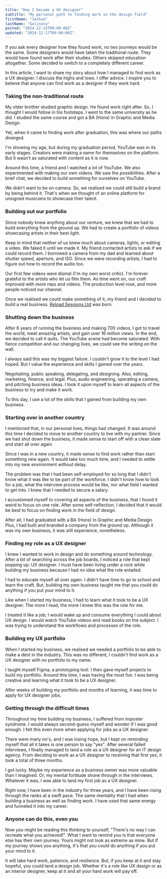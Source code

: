 ```yaml
---
title: "How I became a UX designer"
subtitle: "My personal path to finding work in the design field"
firstName: "Joshua"
lastName: "Galinato"
posted: "2024-12-15T09:00:00Z"
updated: "2024-12-17T09:00:00Z"
---
```


If you ask every designer how they found work, no two journeys would be the same. Some designers would have taken the traditional route. They would have found work after their studies. Others skipped education altogether. Some decided to switch to a completely different career.

In this article, I want to share my story about how I managed to find work as a UX designer. I discuss the highs and lows. I offer advice. I inspire you to believe that anyone can find work as a designer if they work hard.

### Taking the non-traditional route

My older brother studied graphic design. He found work right after. So, I thought I would follow in his footsteps. I went to the same university as he did. I studied the same course and got a BA (Hons) in Graphic and Media Design.

Yet, when it came to finding work after graduation, this was where our paths diverged.

I'm showing my age, but during my graduation period, YouTube was in its early stages. Creators were making a name for themselves on the platform. But it wasn't as saturated with content as it is now.

Around this time, a friend and I watched a lot of YouTube. We also experimented with making our own videos. We saw the possibilities. After a brief chat, we decided to build something for ourselves on YouTube.

We didn't want to be on camera. So, we realised we could still build a brand by being behind it. That's when we thought of an online platform for unsigned musicians to showcase their talent.

### Building out our portfolio

Since nobody knew anything about our venture, we knew that we had to build everything from the ground up. We had to create a portfolio of videos showcasing artists in their best light.

Keep in mind that neither of us knew much about cameras, lights, or editing a video. We faked it until we made it. My friend contacted artists to ask if we could record them. I borrowed a camera from my dad and learned about shutter speed, aperture, and ISO. Since we were recording artists, I had to figure out how to record the audio too.

Our first few videos were dismal (I'm my own worst critic). I'm forever grateful to the artists who let us film them. As time went on, our craft improved with more reps and videos. The production level rose, and more people noticed our channel.

Once we realised we could make something of it, my friend and I decided to build a real business. [Reload Sessions Ltd](https://www.youtube.com/user/ReloadSessions) was born.

### Shutting down the business

After 6 years of running the business and making 700 videos, I got to travel the world, meet amazing artists, and gain over 16 million views. In the end, we decided to call it quits. The YouTube scene had become saturated. With fierce competition and our changing lives, we could see the writing on the wall.

I always said this was my biggest failure. I couldn't grow it to the level I had hoped. But I value the experience and skills I gained over the years.

Negotiating, public speaking, delegating, and designing. Also, editing, marketing, finance, and legal. Plus, audio engineering, operating a camera, and pitching business ideas. I took it upon myself to learn all aspects of the business to try and make it work.

To this day, I use a lot of the skills that I gained from building my own business.

### Starting over in another country

I mentioned that, in our personal lives, things had changed. It was around this time I decided to move to another country to live with my partner. Since we had shut down the business, it made sense to start off with a clean slate and start all over again.

Since I was in a new country, it made sense to find work rather than start something new again. It would take too much time, and I needed to settle into my new environment without delay.

The problem was that I had been self-employed for so long that I didn't know what it was like to be part of the workforce. I didn't know how to look for a job, what the interview process would be like, nor what field I wanted to get into. I knew that I needed to secure a salary.

I accustomed myself to covering all aspects of the business, that I found it weird to focus on one role. After some self-reflection, I decided that it would be best to focus on finding work in the field of design.

After all, I had graduated with a BA (Hons) in Graphic and Media Design. Plus, I had built and branded a company from the ground up. Although it was my own business, it was still experience, nonetheless.

### Finding my role as a UX designer

I knew I wanted to work in design and do something around technology. After a bit of searching across the job boards, I noticed a role that kept popping up: UX designer. I must have been living under a rock while building my business because I had no idea what the role entailed.

I had to educate myself all over again. I didn't have time to go to school and learn the craft. But, building my own business taught me that you could do anything if you put your mind to it.

Like when I started my business, I had to learn what it took to be a UX designer. The more I read, the more I knew this was the role for me.

I treated it like a job; I would wake up and consume everything I could about UX design. I would watch YouTube videos and read books on the subject. I was trying to understand the workflows and processes of the role.

### Building my UX portfolio

When I started my business, we realised we needed a portfolio to be able to make a dent in the industry. This was no different; I couldn't find work as a UX designer with no portfolio to my name.

I taught myself Figma, a prototyping tool. I then gave myself projects to build my portfolio. Around this time, I was having the most fun. I was being creative and learning what it took to be a UX designer.

After weeks of building my portfolio and months of learning, it was time to apply for UX designer jobs.

### Getting through the difficult times

Throughout my time building my business, I suffered from imposter syndrome. I would always second-guess myself and wonder if I was good enough. I felt this even more when applying for jobs as a UX designer.

There were many no's, and I was losing hope, but I kept on reminding myself that all it takes is one person to say "yes". After several failed interviews, I finally managed to land a role as a UX designer for an IT design agency. From deciding to work as a UX designer to receiving that first yes, it took a total of three months.

I got lucky. Maybe my experience as a business owner was more valuable than I imagined. Or, my mental fortitude shone through in the interviews. Whatever it was, I was able to land my first job as a UX designer.

Right now, I have been in the industry for three years, and I have been rising through the ranks at a swift pace. The same mentality that I had when building a business as well as finding work. I have used that same energy and funneled it into my career.

### Anyone can do this, even you

Now you might be reading this thinking to yourself, "There's no way I can recreate what you achieved!". What I want to remind you is that everyone else has their own journey. Yours might not look as extreme as mine. But if my journey shows you anything, it's that you could do anything if you put your mind to it.

It will take hard work, patience, and resilience. But, if you keep at it and stay hopeful, you could land a design job. Whether it's a role like UX design or as an interior designer, keep at it and all your hard work will pay off.
